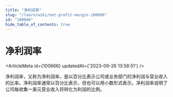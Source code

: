 ```yaml
---
title: "净利润率"
slug: "/learn/wiki/net-profit-margin-100666"
id: "100666"
hide_table_of_contents: true
---
```



# 净利润率

<ArticleMeta id={100666} updatedAt={'2023-09-26 13:58:51'} />
<div className='border-solid border-b border-t-0 my-4 border-[var(--ifm-color-gray-300)]' />

净利润率，又称为净利润率，是以百分比表示公司或业务部门的净利润与营业收入的比率。净利润率通常以百分比表示，但也可以用小数形式表示。净利润率说明了公司每收集一美元营业收入将转化为利润的比例。
